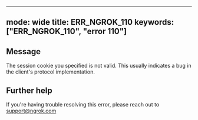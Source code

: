 
---
mode: wide
title: ERR_NGROK_110
keywords: ["ERR_NGROK_110", "error 110"]
---

## Message
The session cookie you specified is not valid.
This usually indicates a bug in the client's protocol implementation.




## Further help
If you're having trouble resolving this error, please reach out to [support@ngrok.com](mailto:support@ngrok.com?subject=Help%20with%20ERR_NGROK_110)

